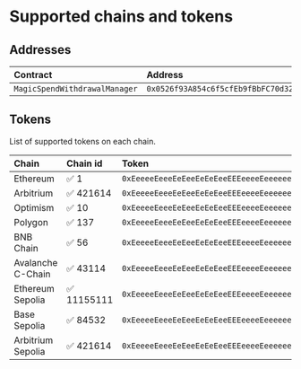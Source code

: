 # Supported chains and tokens

## Addresses

| Contract   | Address |
| :------ | :------ |
| `MagicSpendWithdrawalManager`      |  `0x0526f93A854c6f5cfEb9fBbFC70d32Fc4F46F182` |

## Tokens

List of supported tokens on each chain.

| Chain   | Chain id | Token | Tag |
| :------ | :------ | :------ | :------ |
| Ethereum     | ✅ 1	| `0xEeeeeEeeeEeEeeEeEeEeeEEEeeeeEeeeeeeeEEeE` |  `eth` |
| Arbitrium     | ✅ 421614	| `0xEeeeeEeeeEeEeeEeEeEeeEEEeeeeEeeeeeeeEEeE` |  `eth` |
| Optimism     | ✅ 10	| `0xEeeeeEeeeEeEeeEeEeEeeEEEeeeeEeeeeeeeEEeE` |  `eth` |
| Polygon     | ✅ 137	| `0xEeeeeEeeeEeEeeEeEeEeeEEEeeeeEeeeeeeeEEeE` |  `pol` |
| BNB Chain     | ✅ 56	| `0xEeeeeEeeeEeEeeEeEeEeeEEEeeeeEeeeeeeeEEeE` |  `bnb` |
| Avalanche C-Chain     | ✅ 43114	| `0xEeeeeEeeeEeEeeEeEeEeeEEEeeeeEeeeeeeeEEeE` |  `avax` |
| Ethereum Sepolia     | ✅ 11155111	| `0xEeeeeEeeeEeEeeEeEeEeeEEEeeeeEeeeeeeeEEeE` |  `testnet-eth` |
| Base Sepolia     | ✅ 84532	| `0xEeeeeEeeeEeEeeEeEeEeeEEEeeeeEeeeeeeeEEeE` |  `testnet-eth` |
| Arbitrium Sepolia     | ✅ 421614	| `0xEeeeeEeeeEeEeeEeEeEeeEEEeeeeEeeeeeeeEEeE` |  `testnet-eth` |
